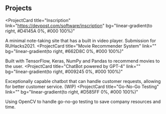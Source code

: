 ## Projects

<ProjectCard
  title="Inscription"
  link="https://devpost.com/software/inscription"
  bg="linear-gradient(to right, #D4145A 0%, #000 100%)"
>
  A minimal note-taking site that has a built in video player. Submission for RUHacks2021.
</ProjectCard>
<ProjectCard
  title="Movie Recommender System"
  link=""
  bg="linear-gradient(to right, #662D8C 0%, #000 100%)"
>
  Built with TensorFlow, Keras, NumPy and Pandas to recommend movies to the user.
</ProjectCard>
<ProjectCard
  title="ChatBot powered by GPT-4"
  link=""
  bg="linear-gradient(to right, #009245 0%, #000 100%)"
>
  Exceptionally capable chatbot that can handle customer requests, allowing for better customer service. (WIP)
</ProjectCard>
<ProjectCard
  title="Go-No-Go Testing"
  link=""
  bg="linear-gradient(to right, #D585FF 0%, #000 100%)"
>
  Using OpenCV to handle go-no-go testing to save company resources and time.
</ProjectCard>
